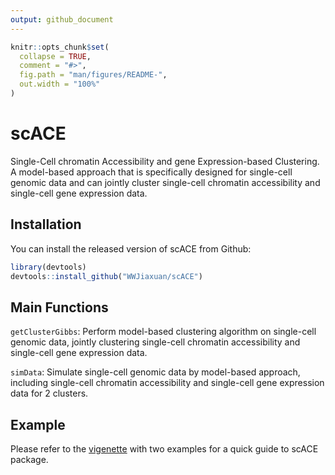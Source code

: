 ---
output: github_document
---

```{r setup, include = FALSE}
knitr::opts_chunk$set(
  collapse = TRUE,
  comment = "#>",
  fig.path = "man/figures/README-",
  out.width = "100%"
)
```

# scACE

Single-Cell chromatin Accessibility and gene Expression-based Clustering. A model-based approach that is specifically designed for single-cell genomic data and can jointly cluster single-cell chromatin accessibility and single-cell gene expression data.

## Installation

You can install the released version of scACE from Github:

``` r
library(devtools)
devtools::install_github("WWJiaxuan/scACE")
```

## Main Functions

`getClusterGibbs`: Perform model-based clustering algorithm on single-cell genomic data, jointly clustering single-cell chromatin accessibility and single-cell gene expression data.

`simData`: Simulate single-cell genomic data by model-based approach, including single-cell chromatin accessibility and single-cell gene expression data for 2 clusters.


## Example
Please refer to the [vigenette](https://github.com/Van1yu3/SWKM/tree/master/doc) with two examples for a quick guide to scACE package.
